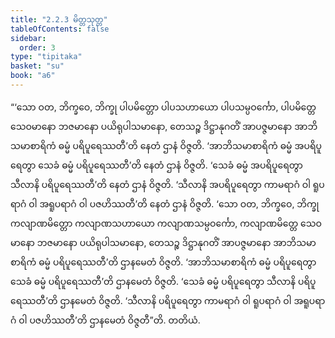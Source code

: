 ```yaml
---
title: "2.2.3 မိတ္တသုတ္တ"
tableOfContents: false
sidebar:
  order: 3
type: "tipitaka"
basket: "su"
book: "a6"
---
```



<DynamicBreadcrumb />

<Division number="67" book="a6" e="ch" v="16" p="368">

<Paragraph number="624" book="a6">
“‘သော ဝတ, ဘိက္ခဝေ, ဘိက္ခု ပါပမိတ္တော ပါပသဟာယော ပါပသမ္ပဝင်္ကော, ပါပမိတ္တေ သေဝမာနော ဘဇမာနော ပယိရုပါသမာနော, တေသဉ္စ ဒိဋ္ဌာနုဂတိံ အာပဇ္ဇမာနော အာဘိသမာစာရိကံ ဓမ္မံ ပရိပူရေဿတီ’တိ နေတံ ဌာနံ ဝိဇ္ဇတိ. ‘အာဘိသမာစာရိကံ ဓမ္မံ အပရိပူရေတွာ သေခံ ဓမ္မံ ပရိပူရေဿတီ’တိ နေတံ ဌာနံ ဝိဇ္ဇတိ. ‘သေခံ ဓမ္မံ အပရိပူရေတွာ သီလာနိ ပရိပူရေဿတီ’တိ နေတံ ဌာနံ ဝိဇ္ဇတိ. ‘သီလာနိ အပရိပူရေတွာ ကာမရာဂံ ဝါ ရူပရာဂံ ဝါ အရူပရာဂံ ဝါ ပဇဟိဿတီ’တိ နေတံ ဌာနံ ဝိဇ္ဇတိ.
</Paragraph>

<Paragraph number="625" book="a6">
‘သော ဝတ, ဘိက္ခဝေ, ဘိက္ခု ကလျာဏမိတ္တော ကလျာဏသဟာယော ကလျာဏသမ္ပဝင်္ကော, ကလျာဏမိတ္တေ သေဝမာနော ဘဇမာနော ပယိရုပါသမာနော, တေသဉ္စ ဒိဋ္ဌာနုဂတိံ အာပဇ္ဇမာနော အာဘိသမာစာရိကံ ဓမ္မံ ပရိပူရေဿတီ’တိ ဌာနမေတံ ဝိဇ္ဇတိ. ‘အာဘိသမာစာရိကံ ဓမ္မံ ပရိပူရေတွာ သေခံ ဓမ္မံ ပရိပူရေဿတီ’တိ ဌာနမေတံ ဝိဇ္ဇတိ. ‘သေခံ ဓမ္မံ ပရိပူရေတွာ သီလာနိ ပရိပူရေဿတီ’တိ ဌာနမေတံ ဝိဇ္ဇတိ. ‘သီလာနိ ပရိပူရေတွာ ကာမရာဂံ ဝါ ရူပရာဂံ ဝါ အရူပရာဂံ ဝါ ပဇဟိဿတီ’တိ ဌာနမေတံ ဝိဇ္ဇတီ”တိ.

</Paragraph>
</Division>

<Paragraph number="626" type="center" book="a6">
တတိယံ.
</Paragraph>